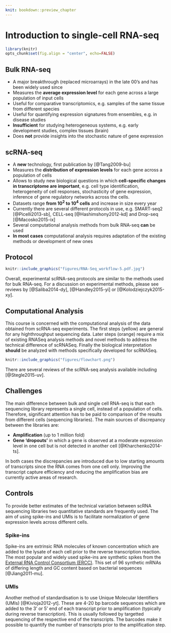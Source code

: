 ```yaml
---
knit: bookdown::preview_chapter
---
```


# Introduction to single-cell RNA-seq

```r
library(knitr)
opts_chunk$set(fig.align = "center", echo=FALSE)
```

## Bulk RNA-seq

* A major breakthrough (replaced microarrays) in the late 00's and has been widely used since
* Measures the __average expression level__ for each gene across a large population of input cells
* Useful for comparative transcriptomics, e.g. samples of the same tissue from different species
* Useful for quantifying expression signatures from ensembles, e.g. in disease studies
* __Insufficient__ for studying heterogeneous systems, e.g. early development studies, complex tissues (brain)
* Does __not__ provide insights into the stochastic nature of gene expression
    
## scRNA-seq

* A __new__ technology, first publication by [@Tang2009-bu]
* Measures the __distribution of expression levels__ for each gene across a population of cells
* Allows to study new biological questions in which __cell-specific changes in transcriptome are important__, e.g. cell type identification, heterogeneity of cell responses, stochasticity of gene expression, inference of gene regulatory networks across the cells.
* Datasets range __from $10^2$ to $10^4$ cells__ and increase in size every year
* Currently there are several different protocols in use, e.g. SMART-seq2 [@Picelli2013-sb], CELL-seq [@Hashimshony2012-kd] and Drop-seq [@Macosko2015-ix]
* Several computational analysis methods from bulk RNA-seq __can__ be used
* __In most cases__ computational analysis requires adaptation of the existing methods or development of new ones

## Protocol

```r
knitr::include_graphics("figures/RNA-Seq_workflow-5.pdf.jpg")
```

Overall, experimental scRNA-seq protocols are similar to the methods used for bulk RNA-seq. For a discussion on experimental methods, please see reviews by [@Saliba2014-dy], [@Handley2015-yi] or [@Kolodziejczyk2015-xy].

## Computational Analysis

This course is concerned with the computational analysis of the data
obtained from scRNA-seq experiments. The first steps (yellow) are general for any highthroughput sequencing data. Later steps (orange) require a mix of existing RNASeq analysis methods and novel methods to address the technical difference of scRNASeq. Finally the biological interpretation __should__ be analyzed with methods specifically developed for scRNASeq.

```r
knitr::include_graphics("figures/flowchart.png")
```

There are several reviews of the scRNA-seq analysis available including [@Stegle2015-uv].

## Challenges

The main difference between bulk and single cell RNA-seq is that each sequencing library represents a single cell, instead of a population of cells. Therefore, significant attention has to be paid to comparison of the results from different cells (sequencing libraries). The main sources of discrepancy between the libraries are:

* __Amplification__ (up to 1 million fold)
* __Gene 'dropouts'__ in which a gene is observed at a moderate expression level in one cell but is not detected in another cell [@Kharchenko2014-ts].

In both cases the discrepancies are introduced due to low starting amounts of transcripts since the RNA comes from one cell only. Improving the transcript capture efficiency and reducing the amplification bias are currently active areas of research.

## Controls

To provide better estimates of the technical variation between scRNA sequencing libraries two quantitative standards are frequently used. The aim of using spike-ins and UMIs is to facilitate normalization of gene expression levels across different cells.

### Spike-ins

Spike-ins are extrinsic RNA molecules of known concentration which are added to the lysate of each cell prior to the reverse transcription reaction. The most popular and widely used spike-ins are synthetic spikes from the [External RNA Control Consortium (ERCC)](https://www.thermofisher.com/order/catalog/product/4456740). This set of 96 synthetic mRNAs of differing length and GC content based on bacterial sequences [@Jiang2011-mu].

### UMIs

Another method of standardisation is to use Unique Molecular Identifiers (UMIs) [@Kivioja2012-yt]. These are 4-20 bp barcode sequences which are added to the 3' or 5' end of each transcript prior to amplification (typically during reverse transcription). This is usually followed by targetted sequencing of the respective end of the transcripts. The barcodes make it possible to quantify the number of transcripts prior to the amplification step.
